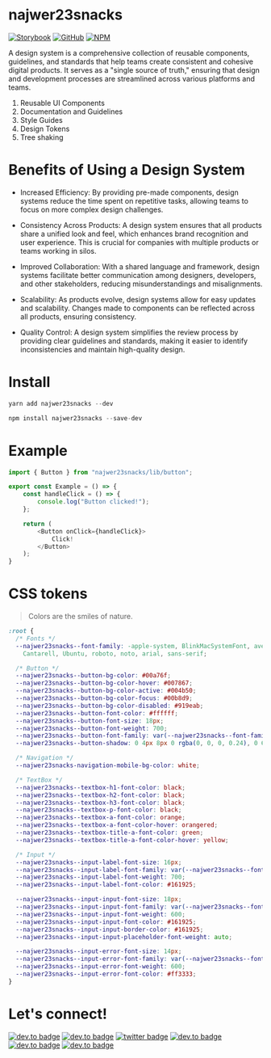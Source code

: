 
<Meta title="Doc" />

# najwer23snacks

[![Storybook](https://img.shields.io/badge/-Storybook-FF4785?style=for-the-badge&logo=storybook&logoColor=white)](https://najwer23.github.io/najwer23snacks) [![GitHub](https://img.shields.io/badge/github-%23121011.svg?style=for-the-badge&logo=github&logoColor=white)](https://github.com/najwer23/najwer23snacks) [![NPM](https://img.shields.io/badge/NPM-%23CB3837.svg?style=for-the-badge&logo=npm&logoColor=white)](https://www.npmjs.com/search?q=najwer23snacks)

A design system is a comprehensive collection of reusable components, guidelines, and standards that help teams create consistent and cohesive digital products. It serves as a "single source of truth," ensuring that design and development processes are streamlined across various platforms and teams.

1. Reusable UI Components
2. Documentation and Guidelines
3. Style Guides
4. Design Tokens
5. Tree shaking

# Benefits of Using a Design System

- Increased Efficiency: By providing pre-made components, design systems reduce the time spent on repetitive tasks, allowing teams to focus on more complex design challenges.

- Consistency Across Products: A design system ensures that all products share a unified look and feel, which enhances brand recognition and user experience. This is crucial for companies with multiple products or teams working in silos.

- Improved Collaboration: With a shared language and framework, design systems facilitate better communication among designers, developers, and other stakeholders, reducing misunderstandings and misalignments.

- Scalability: As products evolve, design systems allow for easy updates and scalability. Changes made to components can be reflected across all products, ensuring consistency.

- Quality Control: A design system simplifies the review process by providing clear guidelines and standards, making it easier to identify inconsistencies and maintain high-quality design.

# Install

```js
yarn add najwer23snacks --dev
```

```js
npm install najwer23snacks --save-dev
```

# Example

```typescript
import { Button } from "najwer23snacks/lib/button";

export const Example = () => {
    const handleClick = () => {
        console.log("Button clicked!");
    };

    return (
        <Button onClick={handleClick}>
            Click!
        </Button>
    );
}
```

# CSS tokens

> Colors are the smiles of nature.

```css
:root {
  /* Fonts */
  --najwer23snacks--font-family: -apple-system, BlinkMacSystemFont, avenir next, avenir, segoe ui, helvetica neue, helvetica,
    Cantarell, Ubuntu, roboto, noto, arial, sans-serif;

  /* Button */
  --najwer23snacks--button-bg-color: #00a76f;
  --najwer23snacks--button-bg-color-hover: #007867;
  --najwer23snacks--button-bg-color-active: #004b50;
  --najwer23snacks--button-bg-color-focus: #00b8d9;
  --najwer23snacks--button-bg-color-disabled: #919eab;
  --najwer23snacks--button-font-color: #ffffff;
  --najwer23snacks--button-font-size: 18px;
  --najwer23snacks--button-font-weight: 700;
  --najwer23snacks--button-font-family: var(--najwer23snacks--font-family);
  --najwer23snacks--button-shadow: 0 4px 8px 0 rgba(0, 0, 0, 0.24), 0 6px 20px 0 rgba(0, 0, 0, 0.19);

  /* Navigation */
  --najwer23snacks-navigation-mobile-bg-color: white;

  /* TextBox */
  --najwer23snacks--textbox-h1-font-color: black;
  --najwer23snacks--textbox-h2-font-color: black;
  --najwer23snacks--textbox-h3-font-color: black;
  --najwer23snacks--textbox-p-font-color: black;
  --najwer23snacks--textbox-a-font-color: orange;
  --najwer23snacks--textbox-a-font-color-hover: orangered;
  --najwer23snacks--textbox-title-a-font-color: green;
  --najwer23snacks--textbox-title-a-font-color-hover: yellow;

  /* Input */
  --najwer23snacks--input-label-font-size: 16px;
  --najwer23snacks--input-label-font-family: var(--najwer23snacks--font-family);
  --najwer23snacks--input-label-font-weight: 700;
  --najwer23snacks--input-label-font-color: #161925;

  --najwer23snacks--input-input-font-size: 18px;
  --najwer23snacks--input-input-font-family: var(--najwer23snacks--font-family);
  --najwer23snacks--input-input-font-weight: 600;
  --najwer23snacks--input-input-font-color: #161925;
  --najwer23snacks--input-input-border-color: #161925;
  --najwer23snacks--input-input-placeholder-font-weight: auto;

  --najwer23snacks--input-error-font-size: 14px;
  --najwer23snacks--input-error-font-family: var(--najwer23snacks--font-family);
  --najwer23snacks--input-error-font-weight: 600;
  --najwer23snacks--input-error-font-color: #ff3333;
}
```

# Let's connect!

[![dev.to badge](https://img.shields.io/badge/-Portfolio-%239F2B68?style=flat&logo=GoogleChrome&logoColor=white)](https://najwer23.github.io/)
[![dev.to badge](https://img.shields.io/badge/-Résumé-%23017745?style=flat&logo=AdobeAcrobatReader&logoColor=white)](https://najwer23.github.io/resume/)
[![twitter badge](https://img.shields.io/badge/-najwer23-%231FA1F1?style=flat&logo=x&logoColor=white)](https://twitter.com/najwer23)
[![dev.to badge](https://img.shields.io/badge/-najwer23-%230177B5?style=flat&logo=linkedin)](https://www.linkedin.com/in/najwer23)
[![dev.to badge](https://img.shields.io/badge/-najwer23-%23ffffff?style=flat&logo=Leetcode)](https://leetcode.com/najwer23/)
[![dev.to badge](https://img.shields.io/badge/-najwer23-%23cb3837?style=flat&logo=Npm)](https://www.npmjs.com/~najwer23)
